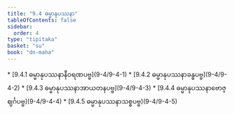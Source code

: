 ```yaml
---
title: "9.4 ဓမ္မာနုပဿနာ"
tableOfContents: false
sidebar:
  order: 4
type: "tipitaka"
basket: "su"
book: "dn-maha"
---
```



<DynamicBreadcrumb />



<TableOfContents book="dn-maha" section="9.4">
* [9.4.1 ဓမ္မာနုပဿနာနီဝရဏပဗ္ဗ](9-4/9-4-1)
* [9.4.2 ဓမ္မာနုပဿနာခန္ဓပဗ္ဗ](9-4/9-4-2)
* [9.4.3 ဓမ္မာနုပဿနာအာယတနပဗ္ဗ](9-4/9-4-3)
* [9.4.4 ဓမ္မာနုပဿနာဗောဇ္ဈင်္ဂပဗ္ဗ](9-4/9-4-4)
* [9.4.5 ဓမ္မာနုပဿနာသစ္စပဗ္ဗ](9-4/9-4-5)
</TableOfContents>